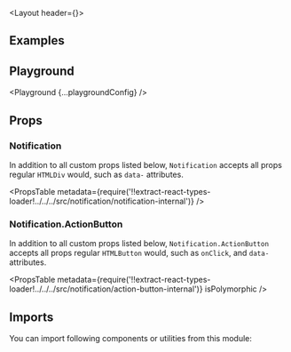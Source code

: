 


<Layout header={<PageHeader title='Notification' underConstruction />}>

## Examples

<Example title="Basic Usage" path="notification/basic-usage">
  <BasicUsage />
</Example>

<Example title="Variants" path="notification/variants">
  <Variants />
</Example>

<Example title="Closable" path="notification/closable">
  <Closable />
</Example>

<Example title="With Custom Action" path="notification/with-action">
  <WithAction />
</Example>

<Example title="Inverted" path="notification/inverted" darkPreview>
  <Inverted />
</Example>

## Playground

<Playground {...playgroundConfig} />

## Props

### Notification

In addition to all custom props listed below, `Notification` accepts all props regular `HTMLDiv` would, such as `data-` attributes.

<PropsTable
  metadata={require('!!extract-react-types-loader!../../../src/notification/notification-internal')}
/>

### Notification.ActionButton

In addition to all custom props listed below, `Notification.ActionButton` accepts all props regular `HTMLButton` would, such as `onClick`, and `data-` attributes.

<PropsTable
  metadata={require('!!extract-react-types-loader!../../../src/notification/action-button-internal')}
  isPolymorphic
/>

## Imports

You can import following components or utilities from this module:

<Imports module={NotificationExports} path="@datacamp/waffles/notification" />

</Layout>
